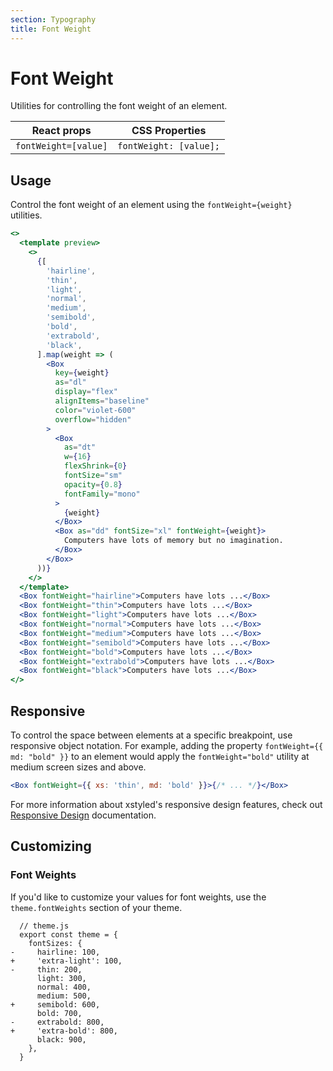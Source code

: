```yaml
---
section: Typography
title: Font Weight
---
```


# Font Weight

Utilities for controlling the font weight of an element.

| React props          | CSS Properties         |
| -------------------- | ---------------------- |
| `fontWeight=[value]` | `fontWeight: [value];` |

## Usage

Control the font weight of an element using the `fontWeight={weight}` utilities.

```jsx preview
<>
  <template preview>
    <>
      {[
        'hairline',
        'thin',
        'light',
        'normal',
        'medium',
        'semibold',
        'bold',
        'extrabold',
        'black',
      ].map(weight => (
        <Box
          key={weight}
          as="dl"
          display="flex"
          alignItems="baseline"
          color="violet-600"
          overflow="hidden"
        >
          <Box
            as="dt"
            w={16}
            flexShrink={0}
            fontSize="sm"
            opacity={0.8}
            fontFamily="mono"
          >
            {weight}
          </Box>
          <Box as="dd" fontSize="xl" fontWeight={weight}>
            Computers have lots of memory but no imagination.
          </Box>
        </Box>
      ))}
    </>
  </template>
  <Box fontWeight="hairline">Computers have lots ...</Box>
  <Box fontWeight="thin">Computers have lots ...</Box>
  <Box fontWeight="light">Computers have lots ...</Box>
  <Box fontWeight="normal">Computers have lots ...</Box>
  <Box fontWeight="medium">Computers have lots ...</Box>
  <Box fontWeight="semibold">Computers have lots ...</Box>
  <Box fontWeight="bold">Computers have lots ...</Box>
  <Box fontWeight="extrabold">Computers have lots ...</Box>
  <Box fontWeight="black">Computers have lots ...</Box>
</>
```

## Responsive

To control the space between elements at a specific breakpoint, use responsive object notation. For example, adding the property `fontWeight={{ md: "bold" }}` to an element would apply the `fontWeight="bold"` utility at medium screen sizes and above.

```jsx
<Box fontWeight={{ xs: 'thin', md: 'bold' }}>{/* ... */}</Box>
```

For more information about xstyled's responsive design features, check out [Responsive Design](@TODO-link) documentation.

## Customizing

### Font Weights

If you'd like to customize your values for font weights, use the `theme.fontWeights` section of your theme.

```diffjs
  // theme.js
  export const theme = {
    fontSizes: {
-     hairline: 100,
+     'extra-light': 100,
-     thin: 200,
      light: 300,
      normal: 400,
      medium: 500,
+     semibold: 600,
      bold: 700,
-     extrabold: 800,
+     'extra-bold': 800,
      black: 900,
    },
  }
```
